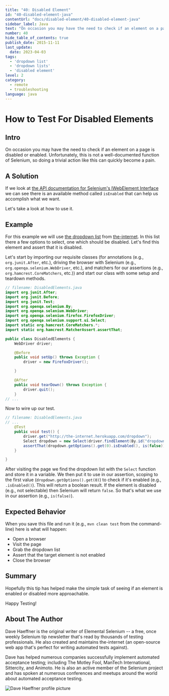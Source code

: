 ```yaml
---
title: "40: Disabled Element"
id: "40-disabled-element-java"
contentUrl: "docs/disabled-element/40-disabled-element-java"
sidebar_label: Java
text: "On occasion you may have the need to check if an element on a page is disabled or enabled. Unfortunately, this is not a well-documented function of Selenium, so doing a trivial action like this can quickly become a pain."
number: 40
hide_table_of_contents: true
publish_date: 2015-11-11
last_update:
  date: 2023-04-03
tags:
  - 'dropdown list'
  - 'dropdown lists'
  - 'disabled element'
level: 2
category:
  - remote
  - troubleshooting
language: java
---
```


# How to Test For Disabled Elements

## Intro

On occasion you may have the need to check if an element on a page is disabled or enabled. Unfortunately, this is not a well-documented function of Selenium, so doing a trivial action like this can quickly become a pain.

## A Solution

If we look at [the API documentation for Selenium's IWebElement Interface](https://seleniumhq.github.io/selenium/docs/api/java/org/openqa/selenium/WebElement.html) we can see there is an available method called `isEnabled` that can help us accomplish what we want.

Let's take a look at how to use it.

## Example

For this example we will use [the dropdown list](http://github.com/tourdedave/the-internet) from [the-internet](http://the-internet.herokuapp.com/dropdown). In this list there a few options to select, one which should be disabled. Let's find this element and assert that it is disabled.

Let's start by importing our requisite classes (for annotations (e.g., `org.junit.After`, etc.), driving the browser with Selenium (e.g., `org.openqa.selenium.WebDriver`, etc.), and matchers for our assertions (e.g., `org.hamcrest.CoreMatchers`, etc.)) and start our class with some setup and teardown methods.

```java
// filename: DisabledElements.java
import org.junit.After;
import org.junit.Before;
import org.junit.Test;
import org.openqa.selenium.By;
import org.openqa.selenium.WebDriver;
import org.openqa.selenium.firefox.FirefoxDriver;
import org.openqa.selenium.support.ui.Select;
import static org.hamcrest.CoreMatchers.*;
import static org.hamcrest.MatcherAssert.assertThat;

public class DisabledElements {
    WebDriver driver;

    @Before
    public void setUp() throws Exception {
        driver = new FirefoxDriver();

    }

    @After
    public void tearDown() throws Exception {
        driver.quit();
    }
// ...
```

Now to wire up our test.

```java
// filename: DisabledElements.java
// ...
    @Test
    public void test() {
        driver.get("http://the-internet.herokuapp.com/dropdown");
        Select dropdown = new Select(driver.findElement(By.id("dropdown")));
        assertThat(dropdown.getOptions().get(0).isEnabled(), is(false));
    }

}
```

After visiting the page we find the dropdown list with the `Select` function and store it in a variable. We then put it to use in our assertion, scoping to the first value (`dropdown.getOptions().get(0)`) to check if it's enabled (e.g., `.isEnabled()`). This will return a boolean result. If the element is disabled (e.g., not selectable) then Selenium will return `false`. So that's what we use in our assertion (e.g., `is(false)`).

## Expected Behavior

When you save this file and run it (e.g., `mvn clean test` from the command-line) here is what will happen:

+ Open a browser
+ Visit the page
+ Grab the dropdown list
+ Assert that the target element is not enabled
+ Close the browser

## Summary

Hopefully this tip has helped make the simple task of seeing if an element is enabled or disabled more approachable.

Happy Testing!

## About The Author

Dave Haeffner is the original writer of Elemental Selenium -- a free, once weekly Selenium tip newsletter that's read by thousands of testing professionals. He also created and maintains the-internet (an open-source web app that's perfect for writing automated tests against).

Dave has helped numerous companies successfully implement automated acceptance testing; including The Motley Fool, ManTech International, Sittercity, and Animoto. He is also an active member of the Selenium project and has spoken at numerous conferences and meetups around the world about automated acceptance testing.

![Dave Haeffner profile picture](/img/authors/dave-haeffner.jpeg#author-img 'a title')
